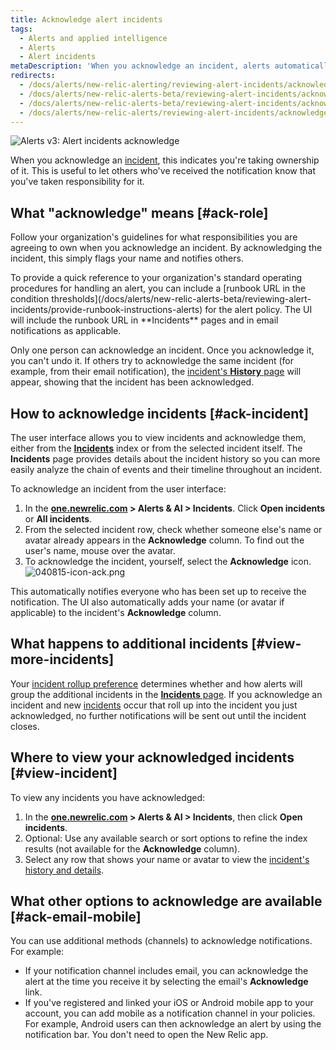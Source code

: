 ```yaml
---
title: Acknowledge alert incidents
tags:
  - Alerts and applied intelligence
  - Alerts
  - Alert incidents
metaDescription: 'When you acknowledge an incident, alerts automatically notifies others in the channel.'
redirects:
  - /docs/alerts/new-relic-alerting/reviewing-alert-incidents/acknowledging-alert-incidents
  - /docs/alerts/new-relic-alerts-beta/reviewing-alert-incidents/acknowledging-alert-incidents
  - /docs/alerts/new-relic-alerts-beta/reviewing-alert-incidents/acknowledge-alert-incidents
  - /docs/alerts/new-relic-alerts/reviewing-alert-incidents/acknowledge-alert-incidents
---
```




<img
  title="Alerts v3: Alert incidents acknowledge"
  alt="Alerts v3: Alert incidents acknowledge"
  src={accountsAlertIncidentsAcknowledge}
/>

When you acknowledge an [incident](/docs/alerts/new-relic-alerts/getting-started/new-relic-alerts-concepts-workflow#terminology), this indicates you're taking ownership of it. This is useful to let others who've received the notification know that you've taken responsibility for it.

## What "acknowledge" means [#ack-role]

Follow your organization's guidelines for what responsibilities you are agreeing to own when you acknowledge an incident. By acknowledging the incident, this simply flags your name and notifies others.

<Callout variant="tip">
  To provide a quick reference to your organization's standard operating procedures for handling an alert, you can include a [runbook URL in the condition thresholds](/docs/alerts/new-relic-alerts-beta/reviewing-alert-incidents/provide-runbook-instructions-alerts) for the alert policy. The UI will include the runbook URL in **Incidents** pages and in email notifications as applicable.
</Callout>

Only one person can acknowledge an incident. Once you acknowledge it, you can't undo it. If others try to acknowledge the same incident (for example, from their email notification), the [incident's **History** page](/docs/alerts/new-relic-alerts-beta/reviewing-alert-incidents/view-incident-dashboard-details#view-violations) will appear, showing that the incident has been acknowledged.

## How to acknowledge incidents [#ack-incident]

The user interface allows you to view incidents and acknowledge them, either from the [**Incidents**](/docs/alerts/new-relic-alerts-beta/reviewing-alert-incidents/explore-incident-history) index or from the selected incident itself. The **Incidents** page provides details about the incident history so you can more easily analyze the chain of events and their timeline throughout an incident.

To acknowledge an incident from the user interface:

1. In the **[one.newrelic.com](https://one.newrelic.com/all-capabilities) > Alerts & AI > Incidents**. Click **Open incidents** or **All incidents**.
2. From the selected incident row, check whether someone else's name or avatar already appears in the **Acknowledge** column. To find out the user's name, mouse over the avatar.
3. To acknowledge the incident, yourself, select the **Acknowledge** icon. <img title="Alerts v3: alert icons" alt="040815-icon-ack.png" src={accountsAccountAcknowledged}/>

This automatically notifies everyone who has been set up to receive the notification. The UI also automatically adds your name (or avatar if applicable) to the incident's **Acknowledge** column.

## What happens to additional incidents [#view-more-incidents]

Your [incident rollup preference](/docs/alerts/new-relic-alerts-beta/reviewing-alert-incidents/specify-when-new-relic-creates-incidents) determines whether and how alerts will group the additional incidents in the [**Incidents** page](/docs/alerts/new-relic-alerts-beta/reviewing-alert-incidents/explore-incident-history). If you acknowledge an incident and new [incidents](/docs/new-relic-solutions/get-started/glossary/#alert-incident) occur that roll up into the incident you just acknowledged, no further notifications will be sent out until the incident closes.

## Where to view your acknowledged incidents [#view-incident]

To view any incidents you have acknowledged:

1. In the **[one.newrelic.com](https://one.newrelic.com/all-capabilities) > Alerts & AI > Incidents**, then click **Open incidents**.
2. Optional: Use any available search or sort options to refine the index results (not available for the **Acknowledge** column).
3. Select any row that shows your name or avatar to view the [incident's history and details](/docs/alerts/new-relic-alerts-beta/reviewing-alert-incidents/explore-incident-history).

## What other options to acknowledge are available [#ack-email-mobile]

You can use additional methods (channels) to acknowledge notifications. For example:

* If your notification channel includes email, you can acknowledge the alert at the time you receive it by selecting the email's **Acknowledge** link.
* If you've registered and linked your iOS or Android mobile app to your account, you can add mobile as a notification channel in your policies. For example, Android users can then acknowledge an alert by using the notification bar. You don't need to open the New Relic app.
